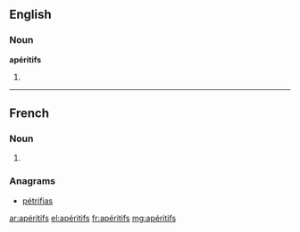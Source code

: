 ==English==

===Noun===
'''apéritifs'''

# {{plural of|apéritif}}
----
==French==

===Noun===
{{head|fr|g=m-p}}

# {{plural of|apéritif|lang=fr|sort=aperitifs}}

===Anagrams===
* [[pétrifias#French|pétrifias]]

[[ar:apéritifs]]
[[el:apéritifs]]
[[fr:apéritifs]]
[[mg:apéritifs]]